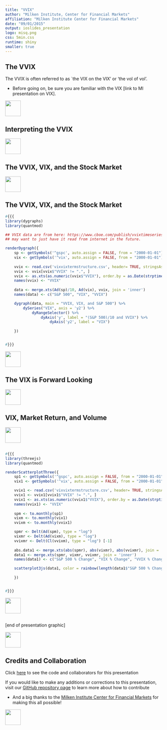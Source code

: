 ```yaml
---
title: "VVIX"
author: "Milken Institute, Center for Financial Markets"
affiliation: "Milken Institute Center for Financial Markets"
date: "09/01/2015"
output: ioslides_presentation
logo: misq.png
css: 5min.css
runtime: shiny
smaller: true
---
```


<!---
CBOE whitepaper on VVIX: https://www.cboe.com/micro/vvix/vvixwhitepaper.aspx
Very Useful Bloomberg article: http://www.bloomberg.com/news/articles/2015-09-08/market-volatility-has-changed-immensely
-->

## The VVIX

The VVIX is often referred to as `the VIX on the VIX' or 'the vol of vol'.  

-  Before going on, be sure you are familiar with the VIX [link to MI presentation on VIX].

<div class="MIfooter"><img src="mi.png" style="height:50px;"></div> 

## Interpreting the VVIX


<div class="MIfooter"><img src="mi.png" style="height:50px;"></div> 

## The VVIX, VIX, and the Stock Market


<div class="MIfooter"><img src="mi.png" style="height:50px;"></div>

## The VVIX, VIX, and the Stock Market

```r
#{{{
library(dygraphs)
library(quantmod)

## VVIX data are from here: https://www.cboe.com/publish/vvixtimeseries/vixvixtermstructure.xls
## may want to just have it read from internet in the future. 

renderDygraph({
    sp <- getSymbols('^gspc', auto.assign = FALSE, from = "2000-01-01")
    vix <- getSymbols('^vix', auto.assign = FALSE, from = "2000-01-01")
    
    vvix <- read.csv('vixvixtermstructure.csv', header= TRUE, stringsAsFactors = FALSE, colClasses = c("character", "character", "character"))
    vvix <- vvix[vvix$"VVIX" != ".", ]
    vvix <- as.xts(as.numeric(vvix$"VVIX"), order.by = as.Date(strptime(vvix$Date, format = "%d-%b-%y")))
    names(vvix) <- "VVIX"
    
    data <- merge.xts(Ad(sp)/10, Ad(vix), vvix, join = 'inner')
    names(data) <- c("S&P 500", "VIX", "VVIX")

    dygraph(data, main = "VVIX, VIX, and S&P 500") %>%
        dySeries("VIX", axis = 'y2') %>%
            dyRangeSelector() %>%
                dyAxis('y', label = "(S&P 500)/10 and VVIX") %>%
                    dyAxis('y2', label = "VIX") 
                        
    })


#}}}
```

<div class="MIfooter"><img src="mi.png" style="height:50px;"></div> 

## The VIX is Forward Looking



<div class="MIfooter"><img src="mi.png" style="height:50px;"></div> 

##  VIX, Market Return, and Volume

<div class="MIfooter"><img src="mi.png" style="height:50px;"></div> 

##

```r
#{{{
library(threejs)
library(quantmod)

renderScatterplotThree({
    sp1 <- getSymbols('^gspc', auto.assign = FALSE, from = "2000-01-01")
    vix1 <- getSymbols('^vix', auto.assign = FALSE, from = "2000-01-01")

    vvix1 <- read.csv('vixvixtermstructure.csv', header= TRUE, stringsAsFactors = FALSE, colClasses = c("character", "character", "character"))
    vvix1 <- vvix1[vvix1$"VVIX" != ".", ]
    vvix1 <- as.xts(as.numeric(vvix1$"VVIX"), order.by = as.Date(strptime(vvix1$Date, format = "%d-%b-%y")))
    names(vvix1) <- "VVIX"
    
    spm <- to.monthly(sp1)
    vixm <- to.monthly(vix1)
    vvixm <- to.monthly(vvix1)

    spmr <- Delt(Ad(spm), type = "log")
    vixmr <- Delt(Ad(vixm), type = "log")
    vvixmr <- Delt(Cl(vvixm), type = "log") [-1]
    
    abs.data1 <- merge.xts(abs(spmr), abs(vixmr), abs(vvixmr), join = 'inner')
    data1 <- merge.xts(spmr, vixmr, vvixmr, join = 'inner')
    names(data1) <- c("S&P 500 % Change", "VIX % Change", "VVIX % Change")

    scatterplot3js(data1, color = rainbow(length(data1$"S&P 500 % Change")), labels = paste("Month: ", as.Date(index(data1)), sep = ""))
                        
    })


#}}}
```

<div class="MIfooter"><img src="mi.png" style="height:50px;"></div> 

##

[end of presentation graphic]

<div class="MIfooter"><img src="mi.png" style="height:50px;"></div> 

## Credits and Collaboration

Click [here](https://github.com/FinancialMarkets/5MinuteFinance/blob/master/Options/The_VVIX/vvix.Rmd) to see the code and collaborators for this presentation

If you would like to make any additions or corrections to this presentation, visit our [GitHub repository page](https://github.com/FinancialMarkets/5MinuteFinance#how-to-contribute) to learn more about how to contribute

- And a big thanks to the [Milken Institute Center for Financial Markets](http://www.milkeninstitute.org/centers/markets) for making this all possible!


<div class="MIfooter"><img src="mi.png" style="height:50px;"></div> 